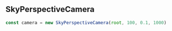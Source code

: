 
<Nav selected="cameras" />

## SkyPerspectiveCamera
```typescript
const camera = new SkyPerspectiveCamera(root, 100, 0.1, 1000)
```